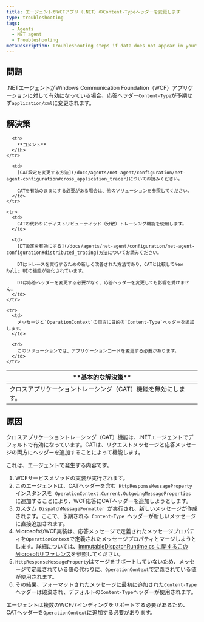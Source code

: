 ```yaml
---
title: エージェントがWCFアプリ（.NET）のContent-Typeヘッダーを変更します
type: troubleshooting
tags:
  - Agents
  - NET agent
  - Troubleshooting
metaDescription: Troubleshooting steps if data does not appear in your app after you installed the New Relic .NET agent.
---
```


## 問題

.NETエージェントがWindows Communication Foundation（WCF）アプリケーションに対して有効になっている場合、応答ヘッダー`Content-Type`が予期せず`application/xml`に変更されます。

## 解決策

<table>
  <thead>
    <tr>
      <th>
        **基本的な解決策**
      </th>

      <th>
        **コメント**
      </th>
    </tr>
  </thead>

  <tbody>
    <tr>
      <td>
        クロスアプリケーショントレーシング（CAT）機能を無効にします。
      </td>

      <td>
        [CAT設定を変更する方法](/docs/agents/net-agent/configuration/net-agent-configuration#cross_application_tracer)についてお読みください。

        CATを有効のままにする必要がある場合は、他のソリューションを参照してください。
      </td>
    </tr>

    <tr>
      <td>
        CATの代わりにディストリビューティッド（分散）トレーシング機能を使用します。
      </td>

      <td>
        [DT設定を有効にする](/docs/agents/net-agent/configuration/net-agent-configuration#distributed_tracing)方法についてお読みください。

        DTはトレースを実行するための新しく改善された方法であり、CATと比較してNew Relic UIの機能が強化されています。

        DTは応答ヘッダーを変更する必要がなく、応答ヘッダーを変更しても影響を受けません。
      </td>
    </tr>

    <tr>
      <td>
        メッセージと`OperationContext`の両方に目的の`Content-Type`ヘッダーを追加します。
      </td>

      <td>
        このソリューションでは、アプリケーションコードを変更する必要があります。
      </td>
    </tr>
  </tbody>
</table>

## 原因

クロスアプリケーショントレーシング（CAT）機能は、.NETエージェントでデフォルトで有効になっています。CATは、リクエストメッセージと応答メッセージの両方にヘッダーを追加することによって機能します。

これは、エージェントで発生する内容です。

1. WCFサービスメソッドの実装が実行されます。
2. このエージェントは、CATヘッダーを含む`  HttpResponseMessageProperty  `インスタンスを`  OperationContext.Current.OutgoingMessageProperties  `に追加することにより、WCF応答にCATヘッダーを追加しようとします。
3. カスタム`  DispatchMessageFormatter  `が実行され、新しいメッセージが作成されます。ここで、予期される`  Content-Type  `ヘッダーが新しいメッセージに直接追加されます。
4. MicrosoftのWCF実装は、応答メッセージで定義されたメッセージプロパティを`OperationContext`で定義されたメッセージプロパティとマージしようとします。詳細については、[ImmutableDispatchRuntime.cs に関するこのMicrosoftリファレンス](https://referencesource.microsoft.com/#System.ServiceModel/System/ServiceModel/Dispatcher/ImmutableDispatchRuntime.cs,725)を参照してください。
5. `HttpResponseMessageProperty`はマージをサポートしていないため、メッセージで定義されている値の代わりに、`OperationContext`で定義されている値が使用されます。
6. その結果、フォーマットされたメッセージに最初に追加された`Content-Type `ヘッダーは破棄され、デフォルトの`Content-Type`ヘッダーが使用されます。

エージェントは複数のWCFバインディングをサポートする必要があるため、CATヘッダーを`OperationContext`に追加する必要があります。